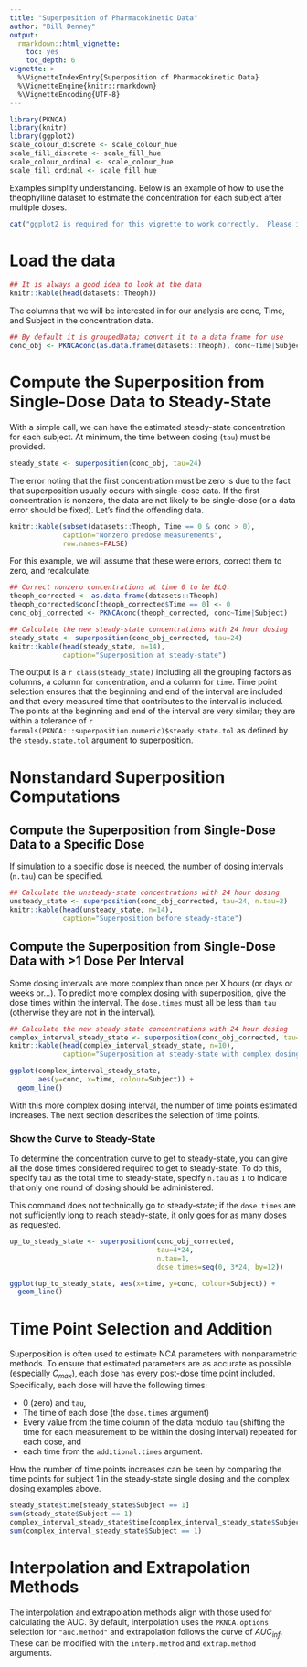 ---
title: "Superposition of Pharmacokinetic Data"
author: "Bill Denney"
output:
  rmarkdown::html_vignette:
    toc: yes
    toc_depth: 6
vignette: >
  %\VignetteIndexEntry{Superposition of Pharmacokinetic Data}
  %\VignetteEngine{knitr::rmarkdown}
  %\VignetteEncoding{UTF-8}
---

```{r setup, echo=FALSE, include=FALSE}
library(PKNCA)
library(knitr)
library(ggplot2)
scale_colour_discrete <- scale_colour_hue
scale_fill_discrete <- scale_fill_hue
scale_colour_ordinal <- scale_colour_hue
scale_fill_ordinal <- scale_fill_hue
```

Examples simplify understanding.  Below is an example of how to use
the theophylline dataset to estimate the concentration for each
subject after multiple doses.

```{r check-ggplot, include=!requireNamespace("ggplot2"), results="asis"}
cat("ggplot2 is required for this vignette to work correctly.  Please install the ggplot2 library and retry building the vignette.")
```

# Load the data

```{r showtheoph}
## It is always a good idea to look at the data
knitr::kable(head(datasets::Theoph))
```

The columns that we will be interested in for our analysis are conc,
Time, and Subject in the concentration data.

```{r setupconc}
## By default it is groupedData; convert it to a data frame for use
conc_obj <- PKNCAconc(as.data.frame(datasets::Theoph), conc~Time|Subject)
```

# Compute the Superposition from Single-Dose Data to Steady-State

With a simple call, we can have the estimated steady-state
concentration for each subject.  At minimum, the time between dosing
(`tau`) must be provided.

```{r superposition, error=TRUE}
steady_state <- superposition(conc_obj, tau=24)
```

The error noting that the first concentration must be zero is due to
the fact that superposition usually occurs with single-dose data.  If
the first concentration is nonzero, the data are not likely to be
single-dose (or a data error should be fixed).  Let's find the offending data.

```{r findnonzero}
knitr::kable(subset(datasets::Theoph, Time == 0 & conc > 0),
             caption="Nonzero predose measurements",
             row.names=FALSE)
```

For this example, we will assume that these were errors, correct them to zero, and recalculate.

```{r allownonzero}
## Correct nonzero concentrations at time 0 to be BLQ.
theoph_corrected <- as.data.frame(datasets::Theoph)
theoph_corrected$conc[theoph_corrected$Time == 0] <- 0
conc_obj_corrected <- PKNCAconc(theoph_corrected, conc~Time|Subject)

## Calculate the new steady-state concentrations with 24 hour dosing
steady_state <- superposition(conc_obj_corrected, tau=24)
knitr::kable(head(steady_state, n=14),
             caption="Superposition at steady-state")
```

The output is a `r class(steady_state)` including all the grouping factors as columns, a column for `conc`entration, and a column for `time`.  Time point selection ensures that the beginning and end of the interval are included and that every measured time that contributes to the interval is included.  The points at the beginning and end of the interval are very similar; they are within a tolerance of `r formals(PKNCA:::superposition.numeric)$steady.state.tol` as defined by the `steady.state.tol` argument to superposition.

# Nonstandard Superposition Computations

## Compute the Superposition from Single-Dose Data to a Specific Dose

If simulation to a specific dose is needed, the number of dosing intervals (`n.tau`) can be specified.

```{r UnsteadyState}
## Calculate the unsteady-state concentrations with 24 hour dosing
unsteady_state <- superposition(conc_obj_corrected, tau=24, n.tau=2)
knitr::kable(head(unsteady_state, n=14),
             caption="Superposition before steady-state")
```

## Compute the Superposition from Single-Dose Data with >1 Dose Per Interval

Some dosing intervals are more complex than once per X hours (or days or weeks or...).  To predict more complex dosing with superposition, give the dose times within the interval.  The `dose.times` must all be less than `tau` (otherwise they are not in the interval).

```{r ComplexInterval}
## Calculate the new steady-state concentrations with 24 hour dosing
complex_interval_steady_state <- superposition(conc_obj_corrected, tau=24, dose.times=c(0, 2, 4))
knitr::kable(head(complex_interval_steady_state, n=10),
             caption="Superposition at steady-state with complex dosing")
```
```{r ComplexInterval-visualization, eval=requireNamespace("ggplot2")}
ggplot(complex_interval_steady_state,
       aes(y=conc, x=time, colour=Subject)) +
  geom_line()
```

With this more complex dosing interval, the number of time points estimated increases.  The next section describes the selection of time points.

### Show the Curve to Steady-State

To determine the concentration curve to get to steady-state, you can give all the dose times considered required to get to steady-state.  To do this, specify tau as the total time to steady-state, specify `n.tau` as `1` to indicate that only one round of dosing should be administered.

This command does not technically go to steady-state; if the `dose.times` are not sufficiently long to reach steady-state, it only goes for as many doses as requested.

```{r to_steady_state}
up_to_steady_state <- superposition(conc_obj_corrected,
                                    tau=4*24,
                                    n.tau=1,
                                    dose.times=seq(0, 3*24, by=12))
```
```{r to_steady_state-visualization, eval=requireNamespace("ggplot2")}
ggplot(up_to_steady_state, aes(x=time, y=conc, colour=Subject)) +
  geom_line()
```

# Time Point Selection and Addition

Superposition is often used to estimate NCA parameters with nonparametric methods.  To ensure that estimated parameters are as accurate as possible (especially $C_{max}$), each dose has every post-dose time point included.  Specifically, each dose will have the following times:

* 0 (zero) and `tau`,
* The time of each dose (the `dose.times` argument)
* Every value from the time column of the data modulo `tau` (shifting the time for each measurement to be within the dosing interval) repeated for each dose, and
* each time from the `additional.times` argument.

How the number of time points increases can be seen by comparing the time points for subject 1 in the steady-state single dosing and the complex dosing examples above.

```{r time-point-selection}
steady_state$time[steady_state$Subject == 1]
sum(steady_state$Subject == 1)
complex_interval_steady_state$time[complex_interval_steady_state$Subject == 1]
sum(complex_interval_steady_state$Subject == 1)
```

# Interpolation and Extrapolation Methods

The interpolation and extrapolation methods align with those used for calculating the AUC.  By default, interpolation uses the `PKNCA.options` selection for `"auc.method"` and extrapolation follows the curve of $AUC_{inf}$.  These can be modified with the `interp.method` and `extrap.method` arguments.
